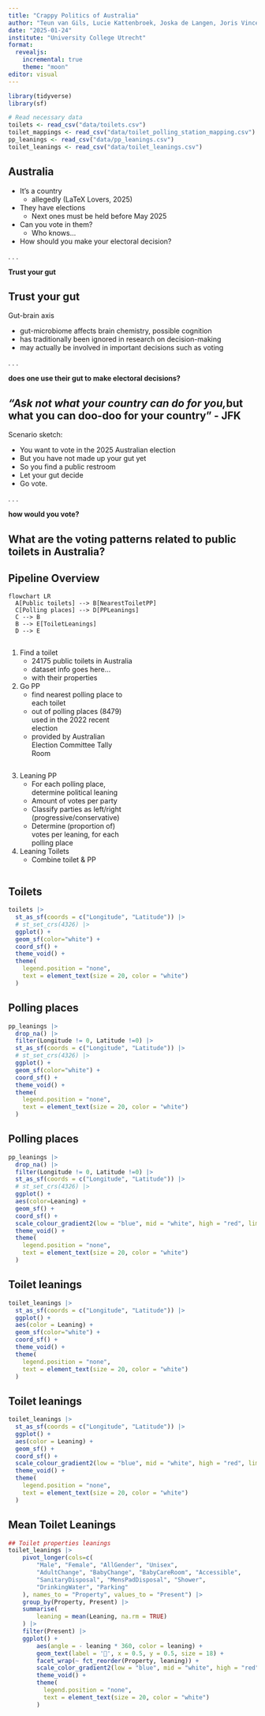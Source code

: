 ```yaml
---
title: "Crappy Politics of Australia"
author: "Teun van Gils, Lucie Kattenbroek, Joska de Langen, Joris Vincent"
date: "2025-01-24"
institute: "University College Utrecht"
format: 
  revealjs:
    incremental: true   
    theme: "moon"
editor: visual
---
```


```r
library(tidyverse)
library(sf)

# Read necessary data
toilets <- read_csv("data/toilets.csv")
toilet_mappings <- read_csv("data/toilet_polling_station_mapping.csv")
pp_leanings <- read_csv("data/pp_leanings.csv")
toilet_leanings <- read_csv("data/toilet_leanings.csv")
```

## Australia

-   It's a country
    -   allegedly (LaTeX Lovers, 2025)
-   They have elections
    -   Next ones must be held before May 2025
-   Can you vote in them?
    -   Who knows...
-   How should you make your electoral decision?

. . .

**Trust your gut**

## Trust your gut

Gut-brain axis

-   gut-microbiome affects brain chemistry, possible cognition
-   has traditionally been ignored in research on decision-making
-   may actually be involved in important decisions such as voting

. . . 

**does one use their gut to make electoral decisions?**

## *"Ask not what your country can do for you,*\n but what you can doo-doo for your country" - JFK

Scenario sketch:

-   You want to vote in the 2025 Australian election
-   But you have not made up your gut yet
-   So you find a public restroom
-   Let your gut decide
-   Go vote.

. . . 

**how would you vote?**

## What are the voting patterns related to public toilets in Australia?

## Pipeline Overview {.smaller}

<!-- visualise pipeline using mermaid -->

```mermaid
flowchart LR
  A[Public toilets] --> B[NearestToiletPP]
  C[Polling places] --> D[PPLeanings]
  C --> B
  B --> E[ToiletLeanings]
  D --> E
```

::::: {columns}
::: {.column width="50%"}
1.  Find a toilet
    -   24175 public toilets in Australia
    -   dataset info goes here...
    -   with their properties
2.  Go PP
    -   find nearest polling place to each toilet
    -   out of polling places (8479) used in the 2022 recent election
    -   provided by Australian Election Committee Tally Room
    
:::

::: {.column width="50%"}
3.  Leaning PP
    -   For each polling place, determine political leaning
    -   Amount of votes per party
    -   Classify parties as left/right (progressive/conservative)
    -   Determine (proportion of) votes per leaning, for each polling place
4.  Leaning Toilets
    -   Combine toilet & PP
:::
:::::


## Toilets
```r
toilets |>
  st_as_sf(coords = c("Longitude", "Latitude")) |>
  # st_set_crs(4326) |>
  ggplot() +
  geom_sf(color="white") +
  coord_sf() +
  theme_void() +
  theme(
    legend.position = "none",
    text = element_text(size = 20, color = "white")
  )
```

## Polling places
```r
pp_leanings |>
  drop_na() |>
  filter(Longitude != 0, Latitude !=0) |>
  st_as_sf(coords = c("Longitude", "Latitude")) |>
  # st_set_crs(4326) |>
  ggplot() +
  geom_sf(color="white") +
  coord_sf() +
  theme_void() +
  theme(
    legend.position = "none",
    text = element_text(size = 20, color = "white")
  )
```

## Polling places
```r
pp_leanings |>
  drop_na() |>
  filter(Longitude != 0, Latitude !=0) |>
  st_as_sf(coords = c("Longitude", "Latitude")) |>
  # st_set_crs(4326) |>
  ggplot() +
  aes(color=Leaning) +
  geom_sf() +
  coord_sf() +
  scale_colour_gradient2(low = "blue", mid = "white", high = "red", limits=c(-1,1))+
  theme_void() +
  theme(
    legend.position = "none",
    text = element_text(size = 20, color = "white")
  )
```

## Toilet leanings
```r
toilet_leanings |>
  st_as_sf(coords = c("Longitude", "Latitude")) |>
  ggplot() +
  aes(color = Leaning) +
  geom_sf(color="white") +
  coord_sf() +
  theme_void() +
  theme(
    legend.position = "none",
    text = element_text(size = 20, color = "white")
  )
```

## Toilet leanings
```r
toilet_leanings |>
  st_as_sf(coords = c("Longitude", "Latitude")) |>
  ggplot() +
  aes(color = Leaning) +
  geom_sf() +
  coord_sf() +
  scale_colour_gradient2(low = "blue", mid = "white", high = "red", limits=c(-1,1))+
  theme_void() +
  theme(
    legend.position = "none",
    text = element_text(size = 20, color = "white")
  )
```

## Mean Toilet Leanings
```r
## Toilet properties leanings
toilet_leanings |>
    pivot_longer(cols=c(
        "Male", "Female", "AllGender", "Unisex",
        "AdultChange", "BabyChange", "BabyCareRoom", "Accessible",
        "SanitaryDisposal", "MensPadDisposal", "Shower", 
        "DrinkingWater", "Parking"
    ), names_to = "Property", values_to = "Present") |>
    group_by(Property, Present) |>
    summarise(
        leaning = mean(Leaning, na.rm = TRUE)
    ) |>
    filter(Present) |>
    ggplot() +
        aes(angle = - leaning * 360, color = leaning) +
        geom_text(label = '🚽', x = 0.5, y = 0.5, size = 18) +
        facet_wrap(~ fct_reorder(Property, leaning)) +
        scale_color_gradient2(low = "blue", mid = "white", high = "red", limits=c(-.25, .25)) +
        theme_void() +
        theme(
          legend.position = "none",
          text = element_text(size = 20, color = "white")
        )
```